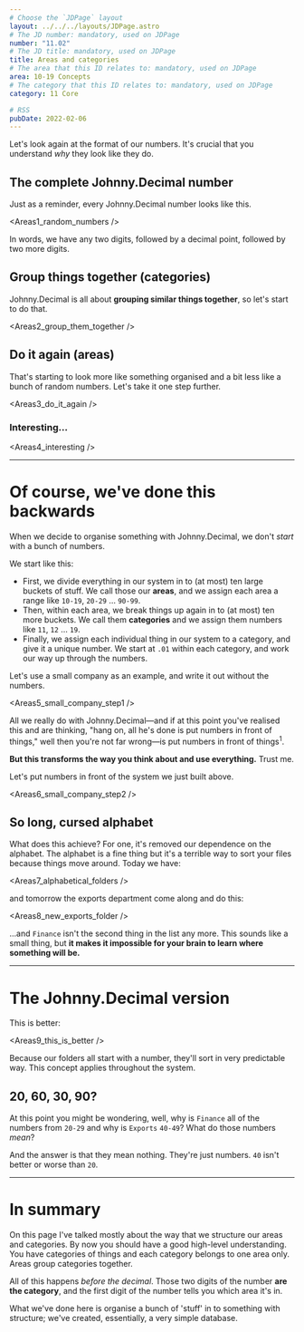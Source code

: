 ```yaml
---
# Choose the `JDPage` layout
layout: ../../../layouts/JDPage.astro
# The JD number: mandatory, used on JDPage
number: "11.02"
# The JD title: mandatory, used on JDPage
title: Areas and categories
# The area that this ID relates to: mandatory, used on JDPage
area: 10-19 Concepts
# The category that this ID relates to: mandatory, used on JDPage
category: 11 Core

# RSS
pubDate: 2022-02-06
---
```



Let's look again at the format of our numbers. It's crucial that you understand _why_ they look like they do.

## The complete Johnny.Decimal number

Just as a reminder, every Johnny.Decimal number looks like this.

<Areas1_random_numbers />

In words, we have any two digits, followed by a decimal point, followed by two more digits.

## Group things together (categories)

Johnny.Decimal is all about **grouping similar things together**, so let's start to do that.

<Areas2_group_them_together />

## Do it again (areas)

That's starting to look more like something organised and a bit less like a bunch of random numbers. Let's take it one step further.

<Areas3_do_it_again />

### Interesting...

<Areas4_interesting />

---

# Of course, we've done this backwards

When we decide to organise something with Johnny.Decimal, we don't _start_ with a bunch of numbers.

We start like this:

- First, we divide everything in our system in to (at most) ten large buckets of stuff. We call those our **areas**, and we assign each area a range like `10-19`, `20-29` … `90-99`.
- Then, within each area, we break things up again in to (at most) ten more buckets. We call them **categories** and we assign them numbers like `11`, `12` … `19`.
- Finally, we assign each individual thing in our system to a category, and give it a unique number. We start at `.01` within each category, and work our way up through the numbers.

Let's use a small company as an example, and write it out without the numbers.

<Areas5_small_company_step1 />

All we really do with Johnny.Decimal—and if at this point you've realised this and are thinking, "hang on, all he's done is put numbers in front of things," well then you're not far wrong—is put numbers in front of things<sup>1</sup>.

**But this transforms the way you think about and use everything.** Trust me.

<JDFootnote
  number="1"
  text="I've seen countless filesystems with <strong>numbers</strong> in front of folder names, but if they're not <strong>structured</strong> it doesn't work."
/>

Let's put numbers in front of the system we just built above.

<Areas6_small_company_step2 />

## So long, cursed alphabet

What does this achieve? For one, it's removed our dependence on the alphabet. The alphabet is a fine thing but it's a terrible way to sort your files because things move around. Today we have:

<Areas7_alphabetical_folders />

and tomorrow the exports department come along and do this:

<Areas8_new_exports_folder />

…and `Finance` isn't the second thing in the list any more. This sounds like a small thing, but <strong>it makes it impossible for your brain to learn where something will be.</strong>

---

# The Johnny.Decimal version

This is better:

<Areas9_this_is_better />

Because our folders all start with a number, they'll sort in very predictable way. This concept applies throughout the system.

## 20, 60, 30, 90?

At this point you might be wondering, well, why is `Finance` all of the numbers from `20-29` and why is `Exports` `40-49`? What do those numbers <em>mean</em>?

And the answer is that they mean nothing. They're just numbers. `40` isn't better or worse than `20`.

---

# In summary

On this page I've talked mostly about the way that we structure our areas and categories. By now you should have a good high-level understanding. You have categories of things and each category belongs to one area only. Areas group categories together.

All of this happens <em>before the decimal</em>. Those two digits of the number <strong>are the category</strong>, and the first digit of the number tells you which area it's in.

What we've done here is organise a bunch of 'stuff' in to something with structure; we've created, essentially, a very simple database.
